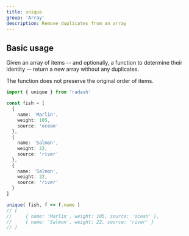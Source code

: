 ```yaml
---
title: unique
group: 'Array'
description: Remove duplicates from an array
---
```


## Basic usage

Given an array of items -- and optionally, a function to determine their identity -- return a new array without any duplicates.

The function does not preserve the original order of items.

```ts
import { unique } from 'radash'

const fish = [
  {
    name: 'Marlin',
    weight: 105,
    source: 'ocean'
  },
  {
    name: 'Salmon',
    weight: 22,
    source: 'river'
  },
  {
    name: 'Salmon',
    weight: 22,
    source: 'river'
  }
]

unique( fish, f => f.name )
// [
//     { name: 'Marlin', weight: 105, source: 'ocean' },
//     { name: 'Salmon', weight: 22, source: 'river' }
// ]
```

